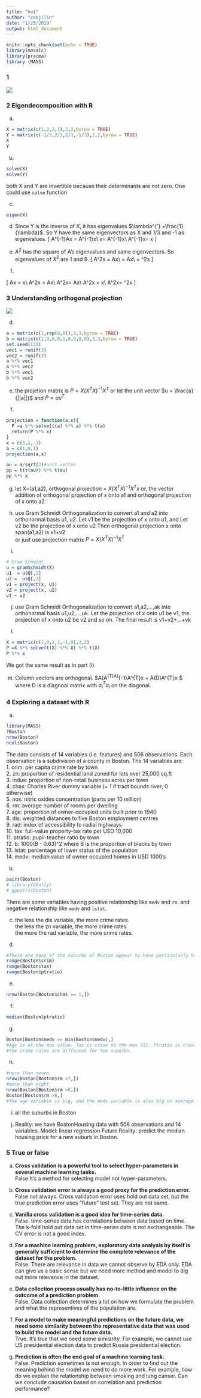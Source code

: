 ```yaml
---
title: "hw1"
author: "caojilin"
date: "1/25/2019"
output: html_document
---
```


```r
knitr::opts_chunk$set(echo = TRUE)
library(mosaic)
library(pracma)
library (MASS)
```
### 1
![](problem 1.jpg)

### 2 Eigendecomposition with R

a)
```r
X = matrix(c(1,2,2,1),2,2,byrow = TRUE)
Y = matrix(c(-1/3,2/3,2/3,-1/3),2,2,byrow = TRUE)
X
Y
```
b)
```r
solve(X)
solve(Y)
```
both X and Y are invertible because their determinants are not zero. One could use `solve` function

c)
```r
eigen(X)
```

d)
Since Y is the inverse of X, it has eigenvalues $\lambda^{'} =\frac{1}{\lambda}$. So Y have
the same eigenvectors as X and 1/3 and -1 as eigenvalues.
\[ A^{-1}Ax = A^{-1}\lambda x\\
x= \lambda A^{-1}x\\
A^{-1}x= \frac{1}{\lambda}x
\]

e)
$A^2$ has the square of A's eigenvalues and same eigenvectors. So eigenvalues of $X^2$ are 1 and 9. 
\[ A^2x = A\lambda x\\
= \lambda Ax\\
= \lambda^2x
\]

f)

\[ Ax = \lambda x\\
A^2x = A\lambda x\\
A^2x= \lambda Ax\\
A^2x = \lambda \lambda x\\
A^2x= \lambda^2x
\]

### 3 Understanding orthogonal projection
![](problem 3.jpeg)

d)
```r
a = matrix(c(1,rep(0,8)),3,3,byrow = TRUE)
b = matrix(c(1,0,0,0,1,0,0,0,0),3,3,byrow = TRUE)
set.seed(123)
vec1 = runif(3)
vec2 = runif(3)
a %*% vec1
a %*% vec2
b %*% vec1
b %*% vec2
```
e) the projetion matrix is $P=X(X^{T}X)^{-1}X^{T}$ or
let the unit vector $u = \frac{a}{||a||}$ and $P = uu^{T}$

f)
```r
projection = function(a,x){
  P =a %*% solve(t(a) %*% a) %*% t(a)
  return(P %*% x)
}
x = c(3,2,-1)
a = c(1,0,1)
projection(a,x)

au = a/sqrt(2)#unit vector
pp = t(t(au)) %*% t(au)
pp %*% x
```
g)
let X=(a1,a2), orthogonal projection = $X(X^{T}X)^{-1}X^{T}x$ or,
the vector addition of orthogonal projection of x onto a1 and orthogonal projection of x onto a2

h)
use Gram Schmidt Orthogonalization to convert a1 and a2 into orthonormal basis u1, u2. Let v1 be the projection of x onto u1, and Let v2 be the projection of x onto u2 Then orthogonal projection x onto span(a1,a2) is v1+v2  
or just use projection matrix $P=X(X^{T}X)^{-1}X^{T}$

i)
```r
# Gram Schmidt
u = gramSchmidt(X)
u1  = u$Q[,1]
u2 =  u$Q[,2]
v1 = project(x, u1)
v2 = project(x, u2)
v1 + v2
```
j)
use Gram Schmidt Orthogonalization to convert a1,a2,...,ak into orthonormal basis u1,u2,...,uk. Let the projection of x onto u1 be v1, the projection of x onto u2 be v2 and so on. The final result is v1+v2+...+vk  

(l)

```r
X = matrix(c(1,0,1,1,-1,0),3,2)
P =X %*% solve(t(X) %*% X) %*% t(X)
P %*% x
```
We got the same result as in part (i)

m)
Column vectors are orthogonal. $A(A^{T}A)^{-1}A^{T}x = A(D)A^{T}x $ where D is a diagnoal matrix with $a_i^{T}a_i$ on the diagonal.

### 4 Exploring a dataset with R
a)
```r
library(MASS)
?Boston
nrow(Boston)
ncol(Boston)
```
The data consists of 14 variables (i.e. features) and 506 observations. Each observation is a subdivision of a county in Boston. The 14 variables are:    
1. crim: per capita crime rate by town   
2. zn: proportion of residential land zoned for lots over 25,000 sq.ft  
3. indus: proportion of non-retail business acres per town  
4. chas: Charles River dummy variable (= 1 if tract bounds river; 0 otherwise)  
5. nox: nitric oxides concentration (parts per 10 million)  
6. rm: average number of rooms per dwelling  
7. age: proportion of owner-occupied units built prior to 1940  
8. dis: weighted distances to five Boston employment centres  
9. rad: index of accessibility to radial highways  
10. tax: full-value property-tax rate per USD 10,000  
11. ptratio: pupil-teacher ratio by town  
12. b: 1000(B - 0.63)^2 where B is the proportion of blacks by town  
13. lstat: percentage of lower status of the population  
14. medv: median value of owner occupied homes in USD 1000's  

b)
```r
pairs(Boston)
# library(GGally)
# ggpairs(Boston)
```
There are some variables having positive relationship like `medv` and `rm`.
and negative relationship like `medv` and `lstat`.

c)
the less the dis variable, the more crime rates.    
the less the zn variable, the more crime rates.  
the more the rad variable, the more crime rates.  

d)
```r
#There are many of the suburbs of Boston appear to have particularly high crime rates, tax rates and Pupil-teacher ratios. Below are the ranges for each variable.
range(Boston$crim)
range(Boston$tax)
range(Boston$ptratio)
```

e)
```r
nrow(Boston[Boston$chas == 1,])
```

f)
```r
median(Boston$ptratio)
```

g)
```r
Boston[Boston$medv == min(Boston$medv),]
#Age is at the max value. Tax is close to the max 711. Ptratio is close to the max 22.0
#the crime rates are different for two suburbs.
```

h)
```r
#more than seven
nrow(Boston[Boston$rm >7,])
#more than eight
nrow(Boston[Boston$rm >8,])
Boston[Boston$rm >8,]
#The age variable is big, and the medv variable is also big on average.
```

i)
all the suburbs in Boston

j)
Reality:  we have BostonHousing data with 506 observations and 14 variables.
Model: linear regression
Future Reality: predict the median housing price for a new suburb in Boston.


### 5 True or false
a) **Cross validation is a powerful tool to select hyper-parameters in several machine learning tasks.**  
False It's a method for selecting model not hyper-parameters.

b) **Cross validation error is always a good proxy for the prediction error.**  
False not always. Cross validation error uses hold out data set, but the true prediction error uses "future" test set. They are not same.

c) **Vanilla cross validation is a good idea for time-series data.**  
False. time-series data has correlations between data based on time. The k-fold hold out data set in time-series data is not exchangeable. The CV error is not a good index. 

d) **For a machine learning problem, exploratory data analysis by itself is generally sufficient to determine the complete relevance of the dataset for the problem.**  
False. There are relevance in data we cannot observe by EDA only. EDA can give us a basic sense but we need more method and model to dig out more relevance in the dataset.

e) **Data collection process usually has no-to-little influence on the outcome of a prediction problem.**  
False. Data collection determines a lot on how we formulate the problem and what the representives of the population are.

f) **For a model to make meaningful predictions on the future data, we need some similarity between the representative data that was used to build the model and the future data.**  
True. It's true that we need some similarity. For example, we cannot use US presidential election data to predict Russia presidential election.

g) **Prediction is often the end goal of a machine learning task.**  
False. Prediction sometimes is not enough. In order to find out the meaning behind the model we need to do more work. For example, how do we explain the relationship between smoking and lung canser. Can we conclude causation based on correlation and prediction performance?
